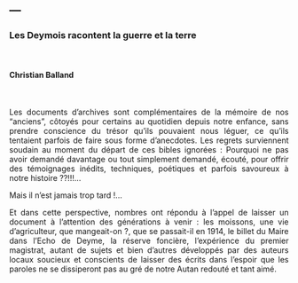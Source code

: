 ---
---  

<style>
body {
text-align: justify}
</style>

<link rel="stylesheet" href="styles.css" type="text/css">

### Les Deymois racontent la guerre et la terre  

<br>

#### Christian Balland

<br>

Les documents d’archives sont complémentaires de la mémoire de nos "anciens", côtoyés pour certains au quotidien depuis notre enfance, sans prendre conscience du trésor qu’ils pouvaient nous léguer, ce qu’ils tentaient parfois de faire sous forme d’anecdotes. Les regrets surviennent soudain au moment du départ de ces bibles ignorées : Pourquoi ne pas avoir demandé davantage ou tout simplement demandé, écouté, pour offrir des témoignages inédits, techniques, poétiques et parfois savoureux à notre histoire ??!!!…


Mais il n’est jamais trop tard !…

Et dans cette perspective, nombres ont répondu à l’appel de laisser un document à l’attention des générations à venir : les moissons, une vie d’agriculteur, que mangeait-on ?, que se passait-il en 1914, le billet du Maire dans l’Echo de Deyme, la réserve foncière, l’expérience du premier magistrat, autant de sujets et bien d’autres développés par des auteurs locaux soucieux et conscients de laisser des écrits dans l’espoir que les paroles ne se dissiperont pas au gré de notre Autan redouté et tant aimé.


